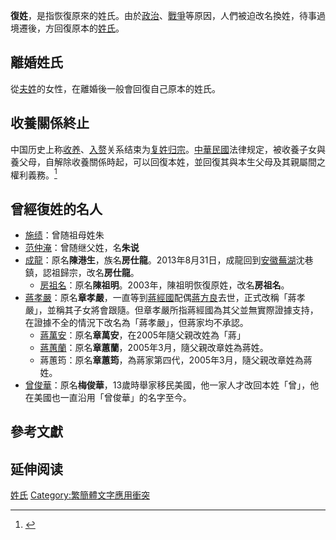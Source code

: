 {{Otheruses|複姓|subject=恢復原來的姓氏|other=姓氏二字或以上的中國姓氏}}
'''復姓'''，是指恢復原來的姓氏。由於[[政治|政治]]、[[戰爭|戰爭]]等原因，人們被迫改名換姓，待事過境遷後，方回復原本的[[姓氏|姓氏]]。

== 離婚姓氏 ==
從[[夫姓|夫姓]]的女性，在離婚後一般會回復自己原本的姓氏。

==收養關係終止==

{{See also|复姓归宗}}

中国历史上称[[收养|收养]]、[[入赘|入赘]]关系结束为[[复姓归宗|复姓归宗]]。[[中華民國|中華民國]]法律规定，被收養子女與養父母，自解除收養關係時起，可以回復本姓，並回復其與本生父母及其親屬間之權利義務。<ref>{{Cite web |url=http://tnd.judicial.gov.tw/U/Law/%E6%B0%91%E6%B3%95%E8%A6%AA%E5%B1%AC%E7%AF%87%E7%B9%BC%E6%89%BF%E7%AF%87.pdf |title=民法 第四編 親屬 |access-date=2016-10-08 |archive-date=2020-09-19 |archive-url=https://web.archive.org/web/20200919084131/https://tnd.judicial.gov.tw/U/Law/%E6%B0%91%E6%B3%95%E8%A6%AA%E5%B1%AC%E7%AF%87%E7%B9%BC%E6%89%BF%E7%AF%87.pdf }}</ref>

==曾經復姓的名人==
* [[施绩|施绩]]：曾随祖母姓朱
* [[范仲淹|范仲淹]]：曾随继父姓，名'''朱说'''
* [[成龍|成龍]]：原名'''陳港生'''，族名'''房仕龍'''。2013年8月31日，成龍回到[[安徽|安徽]][[蕪湖|蕪湖]]沈巷鎮，認祖歸宗，改名'''房仕龍'''。
** [[房祖名|房祖名]]：原名'''陳祖明'''。2003年，陳祖明恢復原姓，改名'''房祖名'''。
* [[蔣孝嚴|蔣孝嚴]]：原名'''章孝嚴'''，一直等到[[蔣經國|蔣經國]]配偶[[蔣方良|蔣方良]]去世，正式改稱「蔣孝嚴」，並稱其子女將會跟隨。但章孝嚴所指蔣經國為其父並無實際證據支持，在證據不全的情況下改名為「蔣孝嚴」，但蔣家均不承認。
** [[蔣萬安|蔣萬安]]：原名'''章萬安'''，在2005年隨父親改姓為「蔣」
** [[蔣蕙蘭|蔣蕙蘭]]：原名'''章蕙蘭'''，2005年3月，隨父親改章姓為蔣姓。
** 蔣蕙筠：原名'''章蕙筠'''，為蔣家第四代，2005年3月，隨父親改章姓為蔣姓。
* [[曾俊華|曾俊華]]：原名'''梅俊華'''，13歲時舉家移民美國，他一家人才改回本姓「曾」，他在美國也一直沿用「曾俊華」的名字至今。

==參考文獻==
{{reflist}}

== 延伸阅读 ==
{{Wikisource further reading}}

{{Surname-stub}}

[[Category:姓氏|]]
[[Category:繁簡體文字應用衝突|Category:繁簡體文字應用衝突]]